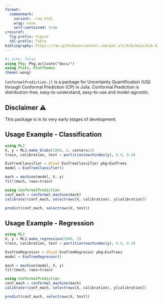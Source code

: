 ```yaml
---
format: 
  commonmark:
    variant: -raw_html
    wrap: none
    self-contained: true
crossref:
  fig-prefix: Figure
  tbl-prefix: Table
bibliography: https://raw.githubusercontent.com/pat-alt/bib/main/bib.bib
---
```


```julia
#| echo: false
using Pkg; Pkg.activate("docs/")
using Plots, PlotThemes
theme(:wong)
```

`ConformalPrediction.jl` is a package for Uncertainty Quantification (UQ) through Conformal Prediction (CP) in Julia. Conformal Prediction is distribution-free, easy-to-understand, easy-to-use and model-agnostic. 

## Disclaimer ⚠️

This package is in its very early stages of development. 

## Usage Example - Classification

```julia
using MLJ
X, y = MLJ.make_blobs(1000, 2, centers=2)
train, calibration, test = partition(eachindex(y), 0.4, 0.4)
```

```julia
EvoTreeClassifier = @load EvoTreeClassifier pkg=EvoTrees
model = EvoTreeClassifier() 
```

```julia
mach = machine(model, X, y)
fit!(mach, rows=train)
```

```julia
using ConformalPrediction
conf_mach = conformal_machine(mach)
calibrate!(conf_mach, selectrows(X, calibration), y[calibration])
```

```julia
predict(conf_mach, selectrows(X, test))
```


## Usage Example - Regression

```julia
using MLJ
X, y = MLJ.make_regression(1000, 2)
train, calibration, test = partition(eachindex(y), 0.4, 0.4)
```

```julia
EvoTreeRegressor = @load EvoTreeRegressor pkg=EvoTrees
model = EvoTreeRegressor() 
```

```julia
mach = machine(model, X, y)
fit!(mach, rows=train)
```

```julia
using ConformalPrediction
conf_mach = conformal_machine(mach)
calibrate!(conf_mach, selectrows(X, calibration), y[calibration])
```

```julia
predict(conf_mach, selectrows(X, test))
```





